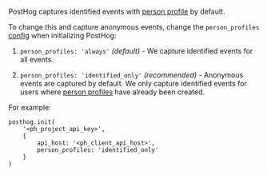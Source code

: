 PostHog captures identified events with [person profile](/docs/data/persons) by default. 

To change this and capture anonymous events, change the `person_profiles` [config](/docs/libraries/js#config) when initializing PostHog:

1. `person_profiles: 'always'` _(default)_ - We capture identified events for all events.

2. `person_profiles: 'identified_only'` _(recommended)_ - Anonymous events are captured by default. We only capture identified events for users where [person profiles](/docs/data/persons) have already been created. 

For example:

```js-web
posthog.init(
    '<ph_project_api_key>',
    {
        api_host: '<ph_client_api_host>',
        person_profiles: 'identified_only'
    }
)
```